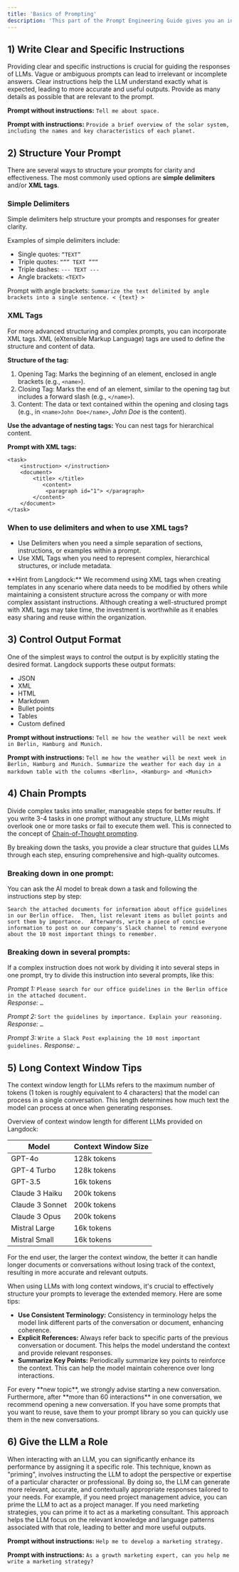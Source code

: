 ```yaml
---
title: 'Basics of Prompting'
description: 'This part of the Prompt Engineering Guide gives you an introduction to the main guidelines of prompt engineering.'
---
```


## 1) Write Clear and Specific Instructions

Providing clear and specific instructions is crucial for guiding the responses of LLMs. Vague or ambiguous prompts can lead to irrelevant or incomplete answers. Clear instructions help the LLM understand exactly what is expected, leading to more accurate and useful outputs.
Provide as many details as possible that are relevant to the prompt.

**Prompt without instructions:**
`Tell me about space.`

**Prompt with instructions:**
`Provide a brief overview of the solar system, including the names and key characteristics of each planet.`

## 2) Structure Your Prompt

There are several ways to structure your prompts for clarity and effectiveness. The most commonly used options are **simple delimiters** and/or **XML tags**.

### Simple Delimiters
Simple delimiters help structure your prompts and responses for greater clarity. 

Examples of simple delimiters include:
- Single quotes: `“TEXT”`
- Triple quotes: `“”” TEXT ”””`
- Triple dashes: `--- TEXT ---`
- Angle brackets: `<TEXT>`

Prompt with angle brackets:
`Summarize the text delimited by angle brackets into a single sentence.
< {text} >`

### XML Tags
For more advanced structuring and complex prompts, you can incorporate XML tags. XML (eXtensible Markup Language) tags are used to define the structure and content of data.

**Structure of the tag:**
1. Opening Tag: Marks the beginning of an element, enclosed in angle brackets (e.g., `<name>`).
2. Closing Tag: Marks the end of an element, similar to the opening tag but includes a forward slash (e.g., `</name>`).
3. Content: The data or text contained within the opening and closing tags (e.g., in `<name>John Doe</name>`, _John Doe_ is the content).

**Use the advantage of nesting tags:**
You can nest tags for hierarchical content.

**Prompt with XML tags:**
```
<task>
    <instruction> </instruction>
    <document>
        <title> </title>
           <content>
            <paragraph id="1"> </paragraph>
        </content>
    </document>
</task>
```

### When to use delimiters and when to use XML tags?
- Use Delimiters when you need a simple separation of sections, instructions, or examples within a prompt.
- Use XML Tags when you need to represent complex, hierarchical structures, or include metadata.

<Tip>
**Hint from Langdock:** We recommend using XML tags when creating templates in any scenario where data needs to be modified by others while maintaining a consistent structure across the company or with more complex assistant instructions.
Although creating a well-structured prompt with XML tags may take time, the investment is worthwhile as it enables easy sharing and reuse within the organization.
</Tip>


## 3) Control Output Format
One of the simplest ways to control the output is by explicitly stating the desired format.
Langdock supports these output formats:
- JSON
- XML
- HTML
- Markdown
- Bullet points 
- Tables
- Custom defined 

**Prompt without instructions:**
`Tell me how the weather will be next week in Berlin, Hamburg and Munich.`

**Prompt with instructions:**
`Tell me how the weather will be next week in Berlin, Hamburg and Munich. Summarize the weather for each day in a markdown table with the columns <Berlin>, <Hamburg> and <Munich`>


## 4) Chain Prompts
Divide complex tasks into smaller, manageable steps for better results.
If you write 3-4 tasks in one prompt without any structure, LLMs might overlook one or more tasks or fail to execute them well. This is connected to the concept of [Chain-of-Thought prompting](/prompt-engineering/chain-of-thought).

By breaking down the tasks, you provide a clear structure that guides LLMs through each step, ensuring comprehensive and high-quality outcomes.

### Breaking down in one prompt:
You can ask the AI model to break down a task and following the instructions step by step:

`Search the attached documents for information about office guidelines in our Berlin office. 
Then, list relevant items as bullet points and sort them by importance. 
Afterwards, write a piece of concise information to post on our company's Slack channel to remind everyone about the 10 most important things to remember.`

### Breaking down in several prompts:
If a complex instruction does not work by dividing it into several steps in one prompt, try to divide this instruction into several prompts, like this:

_Prompt 1:_
`Please search for our office guidelines in the Berlin office in the attached document.` <br />
_Response:_ `…`


_Prompt 2:_
`Sort the guidelines by importance. Explain your reasoning.`
_Response:_ `…`

_Prompt 3:_
`Write a Slack Post explaining the 10 most important guidelines.`
_Response:_ `…`



## 5) Long Context Window Tips
The context window length for LLMs refers to the maximum number of tokens (1 token is roughly equivalent to 4 characters) that the model can process in a single conversation. This length determines how much text the model can process at once when generating responses.

Overview of context window length for different LLMs provided on Langdock:

| Model                 | Context Window Size                    |
| ----------------------| ------------------------------------- |
| GPT-4o                | 128k tokens                     |
| GPT-4 Turbo           | 128k tokens                          |
| GPT-3.5               | 16k tokens |
| Claude 3 Haiku        | 200k tokens |
| Claude 3 Sonnet       | 200k tokens |
| Claude 3 Opus         | 200k tokens |
| Mistral Large         | 16k tokens |
| Mistral Small         | 16k tokens |


For the end user, the larger the context window, the better it can handle longer documents or conversations without losing track of the context, resulting in more accurate and relevant outputs.

When using LLMs with long context windows, it's crucial to effectively structure your prompts to leverage the extended memory. Here are some tips:
- **Use Consistent Terminology:** Consistency in terminology helps the model link different parts of the conversation or document, enhancing coherence.
- **Explicit References:** Always refer back to specific parts of the previous conversation or document. This helps the model understand the context and provide relevant responses.
- **Summarize Key Points:** Periodically summarize key points to reinforce the context. This can help the model maintain coherence over long interactions.

<Tip>
 For every **new topic**, we strongly advise starting a new conversation. Furthermore, after **more than 60 interactions** in one conversation, we recommend opening a new conversation. If you have some prompts that you want to reuse, save them to your prompt library so you can quickly use them in the new conversations.
</Tip>

## 6) Give the LLM a Role

When interacting with an LLM, you can significantly enhance its performance by assigning it a specific role. This technique, known as "priming", involves instructing the LLM to adopt the perspective or expertise of a particular character or professional. By doing so, the LLM can generate more relevant, accurate, and contextually appropriate responses tailored to your needs.
For example, if you need project management advice, you can prime the LLM to act as a project manager. If you need marketing strategies, you can prime it to act as a marketing consultant. This approach helps the LLM focus on the relevant knowledge and language patterns associated with that role, leading to better and more useful outputs.

**Prompt without instructions:**
`Help me to develop a marketing strategy.`

**Prompt with instructions:**
`As a growth marketing expert, can you help me write a marketing strategy?`


